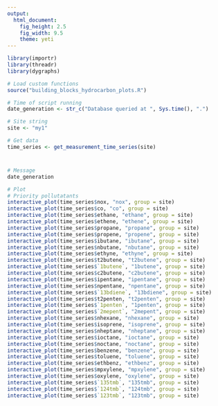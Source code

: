 ---
output:
  html_document:
    fig_height: 2.5
    fig_width: 9.5
    theme: yeti
---

```{r set_up, message = FALSE, echo = FALSE}
library(importr)
library(threadr)
library(dygraphs)

# Load custom functions
source("building_blocks_hydrocarbon_plots.R")

# Time of script running
date_generation <- str_c("Database queried at ", Sys.time(), ".")
```

```{r import_data, message = FALSE, echo = FALSE, results = "hide", cache = FALSE}
# Site string
site <- "my1"

# Get data
time_series <- get_measurement_time_series(site)
```

# 

## 

```{r plot_mary, echo = FALSE}
# Message
date_generation

# Plot
# Priority pollutatants
interactive_plot(time_series$nox, "nox", group = site)
interactive_plot(time_series$co, "co", group = site)
interactive_plot(time_series$ethane, "ethane", group = site)
interactive_plot(time_series$ethene, "ethene", group = site)
interactive_plot(time_series$propane, "propane", group = site)
interactive_plot(time_series$propene, "propene", group = site)
interactive_plot(time_series$ibutane, "ibutane", group = site)
interactive_plot(time_series$nbutane, "nbutane", group = site)
interactive_plot(time_series$ethyne, "ethyne", group = site)
interactive_plot(time_series$t2butene, "t2butene", group = site)
interactive_plot(time_series$`1butene`, "1butene", group = site)
interactive_plot(time_series$c2butene, "c2butene", group = site)
interactive_plot(time_series$ipentane, "ipentane", group = site)
interactive_plot(time_series$npentane, "npentane", group = site)
interactive_plot(time_series$`13bdiene`, "13bdiene", group = site)
interactive_plot(time_series$t2penten, "t2penten", group = site)
interactive_plot(time_series$`1penten`, "1penten", group = site)
interactive_plot(time_series$`2mepent`, "2mepent", group = site)
interactive_plot(time_series$nhexane, "nhexane", group = site)
interactive_plot(time_series$isoprene, "isoprene", group = site)
interactive_plot(time_series$nheptane, "nheptane", group = site)
interactive_plot(time_series$ioctane, "ioctane", group = site)
interactive_plot(time_series$noctane, "noctane", group = site)
interactive_plot(time_series$benzene, "benzene", group = site)
interactive_plot(time_series$toluene, "toluene", group = site)
interactive_plot(time_series$ethbenz, "ethbenz", group = site)
interactive_plot(time_series$mpxylene, "mpxylene", group = site)
interactive_plot(time_series$oxylene, "oxylene", group = site)
interactive_plot(time_series$`135tmb`, "135tmb", group = site)
interactive_plot(time_series$`124tmb`, "124tmb", group = site)
interactive_plot(time_series$`123tmb`, "123tmb", group = site)
```
